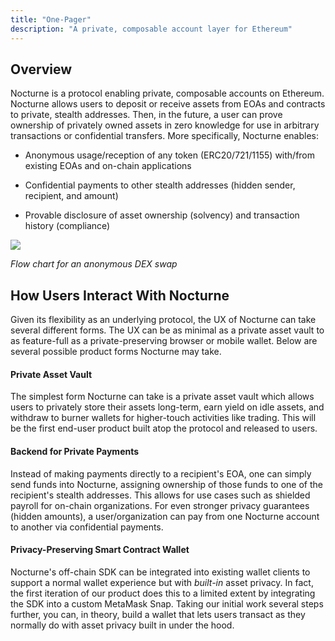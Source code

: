 ```yaml
---
title: "One-Pager"
description: "A private, composable account layer for Ethereum"
---
```


## Overview

Nocturne is a protocol enabling private, composable accounts on Ethereum. Nocturne allows users to deposit or receive assets from EOAs and contracts to private, stealth addresses. Then, in the future, a user can prove ownership of privately owned assets in zero knowledge for use in arbitrary transactions or confidential transfers. More specifically, Nocturne enables:

* Anonymous usage/reception of any token (ERC20/721/1155) with/from existing EOAs and on-chain applications

* Confidential payments to other stealth addresses (hidden sender, recipient, and amount)

* Provable disclosure of asset ownership (solvency) and transaction history (compliance)

![](/images/nocturne/introduction/protocol-diagram-gitbook.png)

_Flow chart for an anonymous DEX swap_

## How Users Interact With Nocturne

Given its flexibility as an underlying protocol, the UX of Nocturne can take several different forms. The UX can be as minimal as a private asset vault to as feature-full as a private-preserving browser or mobile wallet. Below are several possible product forms Nocturne may take.

#### Private Asset Vault

The simplest form Nocturne can take is a private asset vault which allows users to privately store their assets long-term, earn yield on idle assets, and withdraw to burner wallets for higher-touch activities like trading. This will be the first end-user product built atop the protocol and released to users.

#### Backend for Private Payments

Instead of making payments directly to a recipient's EOA, one can simply send funds into Nocturne, assigning ownership of those funds to one of the recipient's stealth addresses. This allows for use cases such as shielded payroll for on-chain organizations. For even stronger privacy guarantees (hidden amounts), a user/organization can pay from one Nocturne account to another via confidential payments.

#### Privacy-Preserving Smart Contract Wallet

Nocturne's off-chain SDK can be integrated into existing wallet clients to support a normal wallet experience but with _built-in_ asset privacy. In fact, the first iteration of our product does this to a limited extent by integrating the SDK into a custom MetaMask Snap. Taking our initial work several steps further, you can, in theory, build a wallet that lets users transact as they normally do with asset privacy built in under the hood.